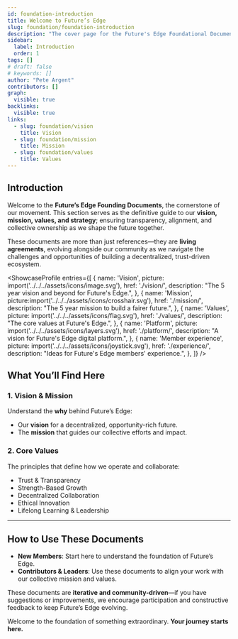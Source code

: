 ```yaml
---
id: foundation-introduction
title: Welcome to Future’s Edge
slug: foundation/foundation-introduction
description: "The cover page for the Future's Edge Foundational Documents."
sidebar:
  label: Introduction
  order: 1
tags: []
# draft: false
# keywords: []
author: "Pete Argent"
contributors: []
graph:
  visible: true
backlinks:
  visible: true
links:
  - slug: foundation/vision
    title: Vision
  - slug: foundation/mission
    title: Mission
  - slug: foundation/values
    title: Values
---
```





## Introduction

Welcome to the **Future’s Edge Founding Documents**, the cornerstone of our movement. This section serves as the definitive guide to our **vision, mission, values, and strategy**; ensuring transparency, alignment, and collective ownership as we shape the future together.

These documents are more than just references—they are **living agreements**, evolving alongside our community as we navigate the challenges and opportunities of building a decentralized, trust-driven ecosystem.


<ShowcaseProfile
  entries={[
    {
      name: 'Vision',
      picture: import('../../../assets/icons/image.svg'),
      href: './vision/',
      description:
        "The 5 year vision and beyond for Future's Edge.",
    },
    {
      name: 'Mission',
      picture:import('../../../assets/icons/crosshair.svg'),
      href: './mission/',
      description:
        "The 5 year mission to build a fairer future.",
    },
    {
      name: 'Values',
      picture: import('../../../assets/icons/flag.svg'),
      href: './values/',
      description:
        "The core values at Future's Edge.",
    },
    {
      name: 'Platform',
      picture: import('../../../assets/icons/layers.svg'),
      href: './platform/',
      description:
        "A vision for Future's Edge digital platform.",
    },
    {
      name: 'Member experience',
      picture: import('../../../assets/icons/joystick.svg'),
      href: './experience/',
      description:
        "Ideas for Future's Edge members' experience.",
    },
  ]}
/>


## What You’ll Find Here

### 1. Vision & Mission

Understand the **why** behind Future’s Edge:

- Our **vision** for a decentralized, opportunity-rich future.
- The **mission** that guides our collective efforts and impact.

### 2. Core Values

The principles that define how we operate and collaborate:

- Trust & Transparency
- Strength-Based Growth
- Decentralized Collaboration
- Ethical Innovation
- Lifelong Learning & Leadership


---

## How to Use These Documents

- **New Members**: Start here to understand the foundation of Future’s Edge.
- **Contributors & Leaders**: Use these documents to align your work with our collective mission and values.

These documents are **iterative and community-driven**—if you have suggestions or improvements, we encourage participation and constructive feedback to keep Future’s Edge evolving.

Welcome to the foundation of something extraordinary. **Your journey starts here.**
